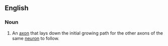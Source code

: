 ==English==

===Noun===
{{en-noun|head=[[pioneer]] [[axon]]}}
{{wikipedia}}

# {{context|neurology|lang=en}} An [[axon]] that lays down the initial growing path for the other axons of the same [[neuron]] to follow.